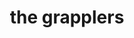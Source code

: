 ---
path: "/work/thegrapplers"
title: "the grapplers"
rank: 5
tags: "project"
featureImage: "../images/thegrapplers/feature.jpg"
url: ""
role: "developer & designer"
---